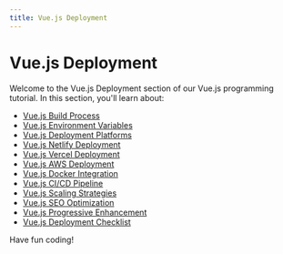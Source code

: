 ```yaml
---
title: Vue.js Deployment
---
```


# Vue.js Deployment

Welcome to the Vue.js Deployment section of our Vue.js programming tutorial. In this section, you'll learn about:

- [Vue.js Build Process](./0-vuejs-build-process.mdx)
- [Vue.js Environment Variables](./1-vuejs-environment-variables.mdx)
- [Vue.js Deployment Platforms](./2-vuejs-deployment-platforms.mdx)
- [Vue.js Netlify Deployment](./3-vuejs-netlify-deployment.mdx)
- [Vue.js Vercel Deployment](./4-vuejs-vercel-deployment.mdx)
- [Vue.js AWS Deployment](./5-vuejs-aws-deployment.mdx)
- [Vue.js Docker Integration](./6-vuejs-docker-integration.mdx)
- [Vue.js CI/CD Pipeline](./7-vuejs-cicd-pipeline.mdx)
- [Vue.js Scaling Strategies](./8-vuejs-scaling-strategies.mdx)
- [Vue.js SEO Optimization](./9-vuejs-seo-optimization.mdx)
- [Vue.js Progressive Enhancement](./10-vuejs-progressive-enhancement.mdx)
- [Vue.js Deployment Checklist](./11-vuejs-deployment-checklist.mdx)

Have fun coding!